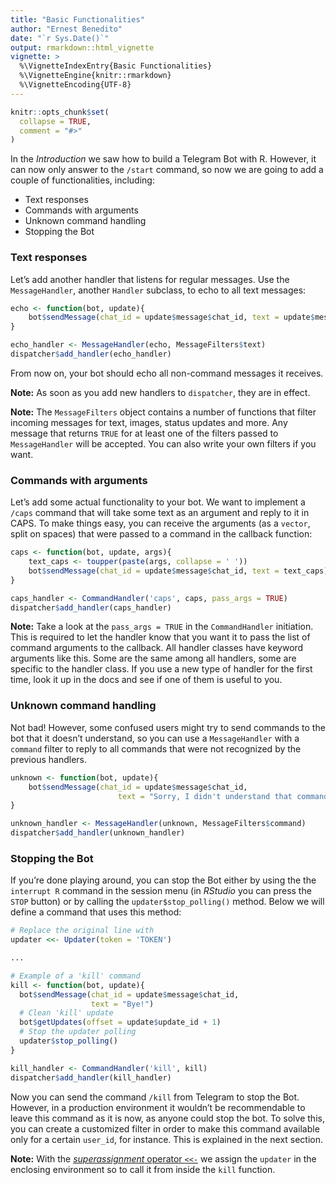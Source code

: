 ```yaml
---
title: "Basic Functionalities"
author: "Ernest Benedito"
date: "`r Sys.Date()`"
output: rmarkdown::html_vignette
vignette: >
  %\VignetteIndexEntry{Basic Functionalities}
  %\VignetteEngine{knitr::rmarkdown}
  %\VignetteEncoding{UTF-8}
---
```


```r
knitr::opts_chunk$set(
  collapse = TRUE,
  comment = "#>"
)
```

In the *Introduction* we saw how to build a Telegram Bot with R. However, it can now only answer to the `/start` command, so now we are going to add a couple of functionalities, including:

- Text responses
- Commands with arguments
- Unknown command handling
- Stopping the Bot

### Text responses

Let's add another handler that listens for regular messages.
Use the `MessageHandler`, another `Handler` subclass, to echo to all text messages:

```r
echo <- function(bot, update){
	bot$sendMessage(chat_id = update$message$chat_id, text = update$message$text)
}

echo_handler <- MessageHandler(echo, MessageFilters$text)
dispatcher$add_handler(echo_handler)
```

From now on, your bot should echo all non-command messages it receives.

**Note:** As soon as you add new handlers to `dispatcher`, they are in effect.

**Note:** The `MessageFilters` object contains a number of functions that filter incoming messages for text, images, status updates and more.
Any message that returns `TRUE` for at least one of the filters passed to `MessageHandler` will be accepted.
You can also write your own filters if you want.

### Commands with arguments

Let's add some actual functionality to your bot. We want to implement a `/caps` command that will take some text as an argument and reply to it in CAPS.
To make things easy, you can receive the arguments (as a `vector`, split on spaces) that were passed to a command in the callback function:

```r
caps <- function(bot, update, args){
	text_caps <- toupper(paste(args, collapse = ' '))
	bot$sendMessage(chat_id = update$message$chat_id, text = text_caps)
}

caps_handler <- CommandHandler('caps', caps, pass_args = TRUE)
dispatcher$add_handler(caps_handler)
```

**Note:** Take a look at the `pass_args = TRUE` in the `CommandHandler` initiation.
This is required to let the handler know that you want it to pass the list of command arguments to the callback.
All handler classes have keyword arguments like this. Some are the same among all handlers, some are specific to the handler class.
If you use a new type of handler for the first time, look it up in the docs and see if one of them is useful to you.

### Unknown command handling

Not bad! However, some confused users might try to send commands to the bot that it doesn't understand, so you can use a `MessageHandler` with a `command` filter to reply to all commands that were not recognized by the previous handlers.

```r
unknown <- function(bot, update){
	bot$sendMessage(chat_id = update$message$chat_id,
                        text = "Sorry, I didn't understand that command.")
}

unknown_handler <- MessageHandler(unknown, MessageFilters$command)
dispatcher$add_handler(unknown_handler)
```

### Stopping the Bot

If you're done playing around, you can stop the Bot either by using the the `interrupt R` command in the session menu (in *RStudio* you can press the `STOP` button) or by calling the `updater$stop_polling()` method. Below we will define a command that uses this method:

```r
# Replace the original line with
updater <<- Updater(token = 'TOKEN')

...

# Example of a 'kill' command
kill <- function(bot, update){
  bot$sendMessage(chat_id = update$message$chat_id,
                  text = "Bye!")
  # Clean 'kill' update
  bot$getUpdates(offset = update$update_id + 1)
  # Stop the updater polling
  updater$stop_polling()
}

kill_handler <- CommandHandler('kill', kill)
dispatcher$add_handler(kill_handler)
```

Now you can send the command `/kill` from Telegram to stop the Bot. However, in a production environment it wouldn't be recommendable to leave this command as it is now, as anyone could stop the bot. To solve this, you can create a customized filter in order to make this command available only for a certain `user_id`, for instance. This is explained in the next section.

**Note:** With the [*superassignment* operator `<<-`](https://stat.ethz.ch/pipermail/r-help/2011-April/275905.html) we assign the `updater` in the enclosing environment so to call it from inside the `kill` function.
